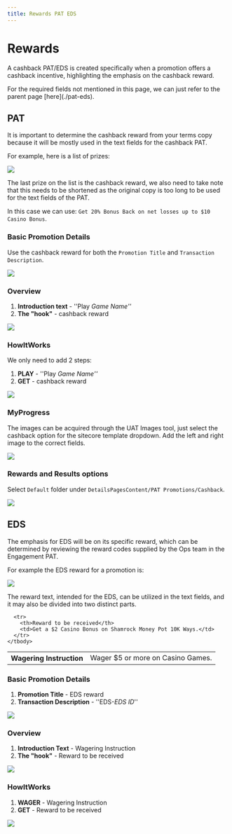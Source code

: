 ```yaml
---
title: Rewards PAT EDS
---
```


# Rewards

A cashback PAT/EDS is created specifically when a promotion offers a cashback incentive, highlighting the emphasis on the cashback reward.

<Admonition type="info" title="Note">
  For the required fields not mentioned in this page, we can just refer to the parent page [here](./pat-eds).
</Admonition>

## PAT

<Admonition type="note" title="Note">
  It is important to determine the cashback reward from your terms copy because it will be mostly used in the text fields for the cashback PAT.

  For example, here is a list of prizes:

  ![](/img/builds/pat-eds-cashback/cashback-reward.png)

  The last prize on the list is the cashback reward, we also need to take note that this needs to be shortened as the original copy is too long to be used for the text fields of the PAT.

  In this case we can use: `Get 20% Bonus Back on net losses up to $10 Casino Bonus`.
</Admonition>

### Basic Promotion Details

Use the cashback reward for both the `Promotion Title` and `Transaction Description`.

![](/img/builds/pat-eds-cashback/cashback-basic.png)

### Overview

1. **Introduction text** - ''Play *Game Name''*
2. **The "hook"** - cashback reward

![](/img/builds/pat-eds-cashback/cashback-overview.png)

### HowItWorks

We only need to add 2 steps:

1. **PLAY** - ''Play *Game Name''*
2. **GET** - cashback reward

![](/img/builds/pat-eds-cashback/cashback-howitworks.png)

### MyProgress

The images can be acquired through the UAT Images tool, just select the cashback option for the sitecore template dropdown. Add the left and right image to the correct fields.

![](/img/builds/pat-eds-cashback/cashback-uat.png)

### Rewards and Results options

Select `Default` folder under `DetailsPagesContent/PAT Promotions/Cashback`.

![](/img/builds/pat-eds-cashback/cashback-rewards-results.png)

## EDS

<Admonition type="note" title="Note">
  The emphasis for EDS will be on its specific reward, which can be determined by reviewing the reward codes supplied by the Ops team in the Engagement PAT.

  For example the EDS reward for a promotion is:

  ![](/img/builds/pat-eds-cashback/cashback-eds.png)

  The reward text, intended for the EDS, can be utilized in the text fields, and it may also be divided into two distinct parts.

  <table>
    <tbody>
      <tr>
        <th>Wagering Instruction</th>
        <td>Wager $5 or more on Casino Games.</td>
      </tr>

      <tr>
        <th>Reward to be received</th>
        <td>Get a $2 Casino Bonus on Shamrock Money Pot 10K Ways.</td>
      </tr>
    </tbody>
  </table>
</Admonition>

### Basic Promotion Details

1. **Promotion Title** - EDS reward
2. **Transaction Description** - ''EDS-*EDS ID*''

![](/img/builds/pat-eds-cashback/cashback-eds-basic.png)

### Overview

1. **Introduction Text** - Wagering Instruction
2. **The "hook"** - Reward to be received

![](/img/builds/pat-eds-cashback/cashback-eds-overview.png)

### HowItWorks

1. **WAGER** - Wagering Instruction
2. **GET** - Reward to be received

![](/img/builds/pat-eds-cashback/cashback-eds-howitworks.png)
